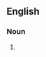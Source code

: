 {{also|after-shocks}}

==English==

===Noun===
{{head|en|noun plural form}}

# {{plural of|aftershock|lang=en}}